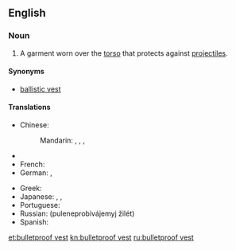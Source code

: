 ==English==
{{wikipedia}}

===Noun===
{{en-noun}}

# A garment worn over the [[torso]] that protects against [[projectile]]s.

====Synonyms====
* [[ballistic vest]]

====Translations====
{{trans-top|bulletproof vest}}
* Chinese:
*: Mandarin: {{t|cmn|防彈衣|sc=Hani}}, {{t|cmn|防弹衣|tr=fángdànyī|sc=Hani}}, {{t|cmn|鋼絲背心|sc=Hani}}, {{t|cmn|钢丝背心|tr=gāngsī bèixīn|sc=Hani}}
* {{trreq|Finnish}}
* French: {{t+|fr|gilet pare-balles|m}}
* German: {{t-|de|beschusshemmende Weste|f}}, {{t-|de|durchschusshemmende Weste|f}}
{{trans-mid}}
* Greek: {{t-|el|αλεξίσφαιρο γιλέκο|n|tr=alexísfairo giléko}}
* Japanese: {{t-|ja|バリスティックベスト|tr=barisutikkubesuto |sc=Jpan}}, {{t-|ja|ブレットプルーフベスト|tr=burettopurūfubesuto|sc=Jpan}}, {{t-|ja|防弾チョッキ|tr=bōdan-chokki|sc=Jpan}}
* Portuguese: {{t-|pt|colete à prova de balas|m}}
* Russian: {{t+|ru|бронежилет|m|tr=bronežilét}} {{l|ru|пуленепробиваемый}} {{l|ru|жилет}} (puleneprobivájemyj žilét) {{m}}
* Spanish: {{t+|es|chaleco antibalas|m}}
{{trans-bottom}}

[[et:bulletproof vest]]
[[kn:bulletproof vest]]
[[ru:bulletproof vest]]